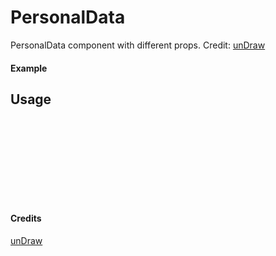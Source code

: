 
<Meta of={PersonalData} title="unDraw/PersonalData" />

# PersonalData

PersonalData component with different props.
Credit: [unDraw](https://undraw.co/illustrations)

#### Example

<Canvas of={PersonalData.Primary} />

## Usage

```ts
import { PersonalData } from "yadl-ui";

const Example = () => {
  return (
      <PersonalData />
  );
};

export default Example;
```

#### Credits
[unDraw](https://undraw.co/illustrations)
